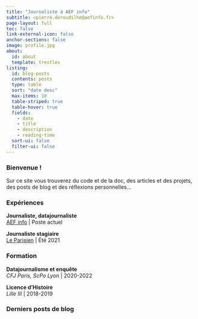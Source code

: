 ```yaml
---
title: "Journaliste à AEF info"
subtitle: <pierre.deroudilhe@aefinfo.fr>
page-layout: full
toc: false
link-external-icon: false
anchor-sections: false
image: profile.jpg
about:
  id: about
  template: trestles
listing:
  id: blog-posts
  contents: posts
  type: table
  sort: "date desc"
  max-items: 10
  table-striped: true
  table-hover: true
  fields: 
    - date
    - title
    - description
    - reading-time
  sort-ui: false
  filter-ui: false
---
```


:::{#about}

### Bienvenue !

Sur ce site vous trouverez du code et de la doc, des articles et des projets, des posts de blog et des réflexions personnelles...

### Expériences

**Journaliste, datajournaliste**\
[AEF info](https://www.google.com/search?q=pierre+deroudilhe+site%3Aaefinfo.fr) | Poste actuel

**Journaliste stagiaire**\
[Le Parisien](https://www.google.com/search?q=pierre+deroudilhe+site%3Aleparisien.fr) | Été 2021

### Formation

**Datajournalisme et enquête**\
*CFJ Paris, ScPo Lyon* | 2020-2022

**Licence d'Histoire**\
*Lille III* | 2018-2019

:::

### Derniers posts de blog

:::{#blog-posts}
:::

